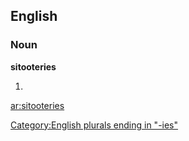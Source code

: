 ==English==

===Noun===
'''sitooteries'''

# {{plural of|[[sitootery]]}}

[[Category:English plurals ending in "-ies"]]

[[ar:sitooteries]]
